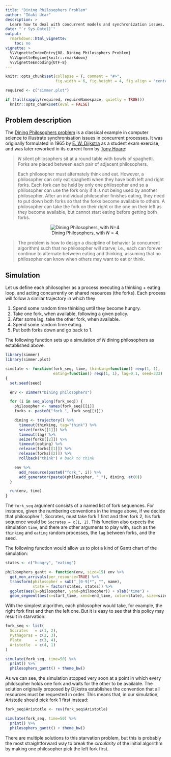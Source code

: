 ```yaml
---
title: "Dining Philosophers Problem"
author: "Iñaki Ucar"
description: >
  Learn how to deal with concurrent models and synchronization issues.
date: "`r Sys.Date()`"
output: 
  rmarkdown::html_vignette:
    toc: no
vignette: >
  %\VignetteIndexEntry{08. Dining Philosophers Problem}
  %\VignetteEngine{knitr::rmarkdown}
  %\VignetteEncoding{UTF-8}
---
```


```r
knitr::opts_chunk$set(collapse = T, comment = "#>", 
                      fig.width = 6, fig.height = 4, fig.align = "center")

required <- c("simmer.plot")

if (!all(sapply(required, requireNamespace, quietly = TRUE)))
  knitr::opts_chunk$set(eval = FALSE)
```

## Problem description

The [Dining Philosophers problem](https://en.wikipedia.org/wiki/Dining_philosophers_problem) is a classical example in computer science to illustrate synchronisation issues in concurrent processes. It was originally formulated in 1965 by [E. W. Dijkstra](https://en.wikipedia.org/wiki/Edsger_W._Dijkstra) as a student exam exercise, and was later reworked in its current form by [Tony Hoare](https://en.wikipedia.org/wiki/Tony_Hoare):

> $N$ silent philosophers sit at a round table with bowls of spaghetti. Forks are placed between each pair of adjacent philosophers. 
>
> Each philosopher must alternately think and eat. However, a philosopher can only eat spaghetti when they have both left and right forks. Each fork can be held by only one philosopher and so a philosopher can use the fork only if it is not being used by another philosopher. After an individual philosopher finishes eating, they need to put down both forks so that the forks become available to others. A philosopher can take the fork on their right or the one on their left as they become available, but cannot start eating before getting both forks.

<div style="text-align:center">

![Dining Philosophers, with $N=4$.](includes/philosophers.png)

</div>

> The problem is how to design a discipline of behavior (a concurrent algorithm) such that no philosopher will starve; i.e., each can forever continue to alternate between eating and thinking, assuming that no philosopher can know when others may want to eat or think.

## Simulation

Let us define each philosopher as a process executing a thinking + eating loop, and acting concurrently on shared resources (the forks). Each process will follow a similar trajectory in which they

1. Spend some random time thinking until they become hungry.
2. Take one fork, when available, following a given policy.
3. After some lag, take the other fork, when available.
4. Spend some random time eating.
5. Put both forks down and go back to 1.

The following function sets up a simulation of $N$ dining philosophers as established above:

```r
library(simmer)
library(simmer.plot)

simulate <- function(fork_seq, time, thinking=function() rexp(1, 1),
                     eating=function() rexp(1, 1), lag=0.1, seed=333)
{
  set.seed(seed)

  env <- simmer("Dining philosophers")

  for (i in seq_along(fork_seq)) {
    philosopher <- names(fork_seq)[[i]]
    forks <- paste0("fork_", fork_seq[[i]])

    dining <- trajectory() %>%
      timeout(thinking, tag="think") %>%
      seize(forks[[1]]) %>%
      timeout(lag) %>%
      seize(forks[[2]]) %>%
      timeout(eating) %>%
      release(forks[[1]]) %>%
      release(forks[[2]]) %>%
      rollback("think") # back to think

    env %>%
      add_resource(paste0("fork_", i)) %>%
      add_generator(paste0(philosopher, "_"), dining, at(0))
  }

  run(env, time)
}
```

The `fork_seq` argument consists of a named list of fork sequences. For instance, given the numbering conventions in the image above, if we decide that philosopher 1, Socrates, must take fork 1 first and then fork 2, his fork sequence would be `Socrates = c(1, 2)`. This function also expects the simulation `time`, and there are other arguments to play with, such as the `thinking` and `eating` random processes, the `lag` between forks, and the seed.

The following function would allow us to plot a kind of Gantt chart of the simulation:

```r
states <- c("hungry", "eating")

philosophers_gantt <- function(env, size=15) env %>%
  get_mon_arrivals(per_resource=TRUE) %>%
  transform(philosopher = sub("_[0-9]*", "", name),
            state = factor(states, states)) %>%
  ggplot(aes(y=philosopher, yend=philosopher)) + xlab("time") +
  geom_segment(aes(x=start_time, xend=end_time, color=state), size=size)
```

With the simplest algorithm, each philosopher would take, for example, the right fork first and then the left one. But it is easy to see that this policy may result in starvation:

```r
fork_seq <- list(
  Socrates   = c(1, 2),
  Pythagoras = c(2, 3),
  Plato      = c(3, 4),
  Aristotle  = c(4, 1)
)

simulate(fork_seq, time=50) %>%
  print() %>%
  philosophers_gantt() + theme_bw()
```

As we can see, the simulation stopped very soon at a point in which every philosopher holds one fork and waits for the other to be available. The solution originally proposed by Dijkstra establishes the convention that all resources must be requested in order. This means that, in our simulation, Aristotle should pick fork 1 first instead:

```r
fork_seq$Aristotle <- rev(fork_seq$Aristotle)

simulate(fork_seq, time=50) %>%
  print() %>%
  philosophers_gantt() + theme_bw()
```

There are multiple solutions to this starvation problem, but this is probably the most straightforward way to break the *circularity* of the initial algorithm by making one philosopher pick the left fork first.
